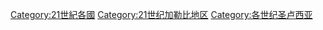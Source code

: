 [[Category:21世紀各國|Category:21世紀各國]]
[[Category:21世纪加勒比地区|Category:21世纪加勒比地区]]
[[Category:各世纪圣卢西亚|Category:各世纪圣卢西亚]]